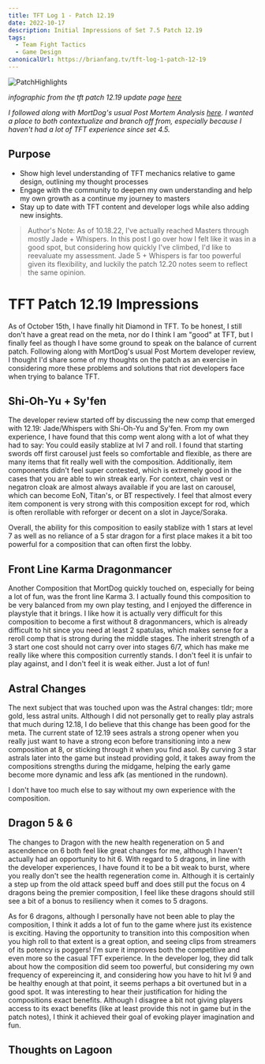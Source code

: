 ```yaml
---
title: TFT Log 1 - Patch 12.19
date: 2022-10-17
description: Initial Impressions of Set 7.5 Patch 12.19
tags:
  - Team Fight Tactics
  - Game Design
canonicalUrl: https://brianfang.tv/tft-log-1-patch-12-19
---
```


![PatchHighlights](./PatchHighlights.jpg)

_infographic from the tft patch 12.19 update page [here](https://www.leagueoflegends.com/en-gb/news/game-updates/teamfight-tactics-patch-12-19-notes/)_

_I followed along with MortDog's usual Post Mortem Analysis [here](https://www.youtube.com/watch?v=fPbm52hzfrE). I wanted a 
place to both contextualize and branch off from, especially because I haven't had a lot of TFT experience since set 4.5._

## Purpose

- Show high level understanding of TFT mechanics relative to game design, outlining my thought processes
- Engage with the community to deepen my own understanding and help my own growth as a continue my journey to masters
- Stay up to date with TFT content and developer logs while also adding new insights.

> Author's Note: As of 10.18.22, I've actually reached Masters through mostly Jade + Whispers. In this post I go over how I felt like it 
was in a good spot, but considering how quickly I've climbed, I'd like to reevaluate my assessment. Jade 5 + Whispers is far too powerful 
given its flexibility, and luckily the patch 12.20 notes seem to reflect the same opinion.

# TFT Patch 12.19 Impressions

As of October 15th, I have finally hit Diamond in TFT. To be honest, I still don't have a great read on the meta, nor do I think 
I am "good" at TFT, but I finally feel as though I have some ground to speak on the balance of current patch. Following 
along with MortDog's usual Post Mortem developer review, I thought I'd share some of my thoughts on the patch as an exercise 
in considering more these problems and solutions that riot developers face when trying to balance TFT.

## Shi-Oh-Yu + Sy'fen

The developer review started off by discussing the new comp that emerged with 12.19: Jade/Whispers with Shi-Oh-Yu and Sy'fen. 
From my own experience, I have found that this comp went along with a lot of what they had to say: You could easily stablize 
at lvl 7 and roll. I found that starting swords off first carousel just feels so comfortable and flexible, as there are many 
items that fit really well with the composition. Additionally, item components didn't feel super contested, which is extremely 
good in the cases that you are able to win streak early. For context, chain vest or negatron cloak are almost always available 
if you are last on carousel, which can become EoN, Titan's, or BT respectively. I feel that almost every item component is very 
strong with this composition except for rod, which is often rerollable with reforger or decent on a slot in Jayce/Soraka.

Overall, the ability for this composition to easily stablize with 1 stars at level 7 as well as no reliance of a 5 star dragon 
for a first place makes it a bit too powerful for a composition that can often first the lobby. 

## Front Line Karma Dragonmancer

Another Composition that MortDog quickly touched on, especially for being a lot of fun, was the front line Karma 3. I actually 
found this composition to be very balanced from my own play testing, and I enjoyed the difference in playstyle that it brings. 
I like how it is actually very difficult for this composition to become a first without 8 dragonmancers, which is already difficult 
to hit since you need at least 2 spatulas, which makes sense for a reroll comp that is strong during the middle stages. The 
inherit strength of a 3 start one cost should not carry over into stages 6/7, which has make me really like where this 
composition currently stands. I don't feel it is unfair to play against, and I don't feel it is weak either. Just a lot of fun!

## Astral Changes

The next subject that was touched upon was the Astral changes: tldr; more gold, less astral units. Although I did not personally 
get to really play astrals that much during 12.18, I do believe that this change has been good for the meta. The current state 
of 12.19 sees astrals a strong opener when you really just want to have a strong econ before transitioning into a new composition 
at 8, or sticking through it when you find asol. By curving 3 star astrals later into the game but instead providing gold, it 
takes away from the compositions strengths during the midgame, helping the early game become more dynamic and less afk (as mentioned 
in the rundown).

I don't have too much else to say without my own experience with the composition.

## Dragon 5 & 6

The changes to Dragon with the new health regeneration on 5 and ascendence on 6 both feel like great changes for me, although 
I haven't actually had an opportunity to hit 6. With regard to 5 dragons, in line with the developer experiences, I have 
found it to be a bit weak to burst, where you really don't see the health regeneration come in. Although it is certainly a 
step up from the old attack speed buff and does still put the focus on 4 dragons being the premier composition, I feel like 
these dragons should still see a bit of a bonus to resiliency when it comes to 5 dragons.

As for 6 dragons, although I personally have not been able to play the composition, I think it adds a lot of fun to the game 
where just its existence is exciting. Having the opportunity to transition into this composition when you high roll to that 
extent is a great option, and seeing clips from streamers of its potency is poggers! I'm sure it improves both the competitive 
and even more so the casual TFT experience. In the developer log, they did talk about how the composition did seem too powerful,
but considering my own frequency of expereincing it, and considering how you have to hit lvl 9 and be healthy enough at that 
point, it seems perhaps a bit overtuned but in a good spot. It was interesting to hear their justification for hiding the 
compositions exact benefits. Although I disagree a bit not giving players access to its exact benefits (like at least provide 
this not in game but in the patch notes), I think it achieved their goal of evoking player imagination and fun.

## 

## Thoughts on Lagoon

